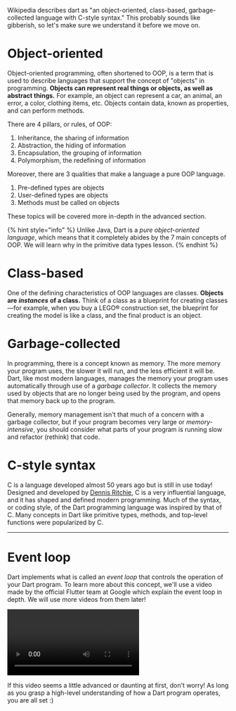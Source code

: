 Wikipedia describes dart as "an object-oriented, class-based, garbage-collected language with C-style syntax." This probably sounds like gibberish, so let's make sure we understand it before we move on.

# **Object-oriented**

Object-oriented programming, often shortened to OOP, is a term that is used to describe languages that support the concept of "objects" in programming. **Objects can represent real things or objects, as well as abstract things.** For example, an object can represent a car, an animal, an error, a color, clothing items, etc. Objects contain data, known as properties, and can perform methods.

There are 4 pillars, or rules, of OOP:

1. Inheritance, the sharing of information
2. Abstraction, the hiding of information
3. Encapsulation, the grouping of information
4. Polymorphism, the redefining of information

Moreover, there are 3 qualities that make a language a pure OOP language.

1. Pre-defined types are objects
2. User-defined types are objects
3. Methods must be called on objects

These topics will be covered more in-depth in the advanced section.

{% hint style="info" %} Unlike Java, Dart is a *pure object-oriented language*, which means that it completely abides by the 7 main concepts of OOP. We will learn why in the primitive data types lesson. {% endhint %}

# **Class-based**

One of the defining characteristics of OOP languages are classes. **Objects are** ***instances*** **of a class.** Think of a class as a blueprint for creating classes—for example, when you buy a LEGO® construction set, the blueprint for creating the model is like a class, and the final product is an object.

# **Garbage-collected**

In programming, there is a concept known as memory. The more memory your program uses, the slower it will run, and the less efficient it will be. Dart, like most modern languages, manages the memory your program uses automatically through use of a *garbage collector*. It collects the memory used by objects that are no longer being used by the program, and opens that memory back up to the program.

Generally, memory management isn't that much of a concern with a garbage collector, but if your program becomes very large or *memory-intensive*, you should consider what parts of your program is running slow and refactor (rethink) that code.

# **C-style syntax**

C is a language developed almost 50 years ago but is still in use today! Designed and developed by [Dennis Ritchie](https://en.wikipedia.org/wiki/Dennis_Ritchie), C is a very influential language, and it has shaped and defined modern programming. Much of the syntax, or coding style, of the Dart programming language was inspired by that of C. Many concepts in Dart like primitive types, methods, and top-level functions were popularized by C.

---

# Event loop

Dart implements what is called an *event loop* that controls the operation of your Dart program. To learn more about this concept, we'll use a video made by the official Flutter team at Google which explain the event loop in depth. We will use more videos from them later!

<Video url="https://youtu.be/vl_AaCgudcY">

Isolates and Event Loops - Flutter in Focus

</Video>

<Callout>

If this video seems a little advanced or daunting at first, don't worry! As long as you grasp a high-level understanding of how a Dart program operates, you are all set :)

</Callout>